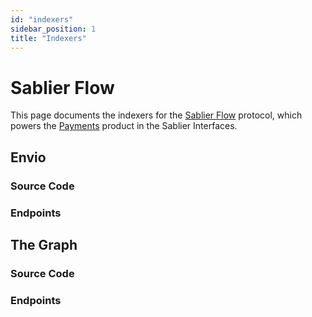 ```yaml
---
id: "indexers"
sidebar_position: 1
title: "Indexers"
---
```



# Sablier Flow

This page documents the indexers for the [Sablier Flow](/concepts/flow/overview) protocol, which powers the [Payments](/apps/features/payments) product in the Sablier Interfaces.

## Envio

### Source Code

<LinkPreviewIndexers vendor="envio" protocol="flow" />

### Endpoints

<ExplainerEnvio />

<TableEnvio />

## The Graph

### Source Code

<LinkPreviewIndexers vendor="graph" protocol="flow" />

### Endpoints

<ExplainerTheGraph />

<TableTheGraph />
